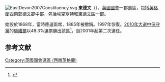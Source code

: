 [[File:EastDevon2007Constituency.svg|right]]
'''東德文'''（{{lang-en|East Devon}}），[[英國|英國]][[英國國會|國會]]一郡選區，包括[[英格蘭|英格蘭]][[西南英格蘭|西南部]][[德文郡|德文郡]]中部，包括[[埃克塞特|埃克塞特]]和[[東德文區|東德文區]]一部。

始設於1868年，當時應選兩席，1885年被撤銷。1997年恢復。[[2010年英國大選|2010年大選中]][[保守黨_(英國)|保守黨]]的[[施維爾|施維爾]]以48.3%選票勝出該區<ref name="">{{cite news
|publisher=[[英國廣播公司|英國廣播公司]]
|date=2010年5月7日
|title=Election 2010/Constituency/Devon East
|url=http://news.bbc.co.uk/1/shared/election2010/results/constituency/b50.stm
|accessdate=2010年11月1日
|archive-date=2017年9月6日
|archive-url=https://web.archive.org/web/20170906042755/http://news.bbc.co.uk/1/shared/election2010/results/constituency/b50.stm
|dead-url=no
}}</ref>，自2001年起第二次連任。

==参考文献==
<div class="references-small">
<references></references>
</div>

{{DEFAULTSORT:Devon East}}
[[Category:英國國會選區_(西南英格蘭)|Category:英國國會選區 (西南英格蘭)]]
